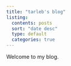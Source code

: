 ```yaml
---
title: "tarleb's blog"
listing:
  contents: posts
  sort: "date desc"
  type: default
  categories: true
---
```


Welcome to my blog.

